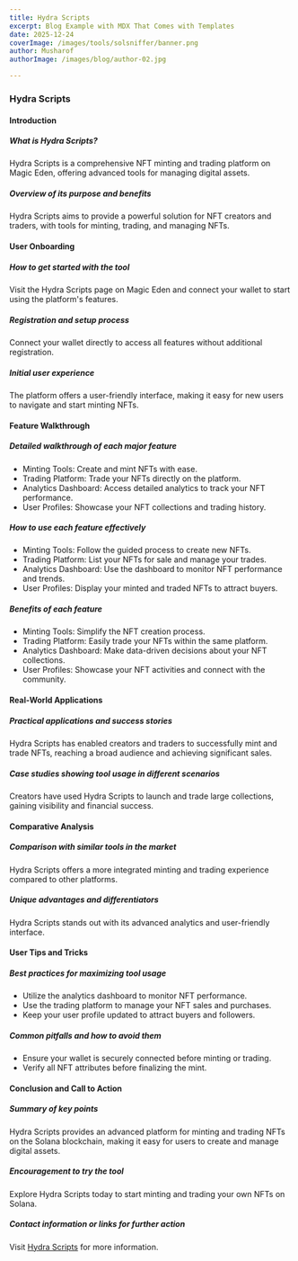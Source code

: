 ```yaml
---
title: Hydra Scripts
excerpt: Blog Example with MDX That Comes with Templates
date: 2025-12-24
coverImage: /images/tools/solsniffer/banner.png
author: Musharof
authorImage: /images/blog/author-02.jpg

---
```

### Hydra Scripts

#### Introduction

##### What is Hydra Scripts?

Hydra Scripts is a comprehensive NFT minting and trading platform on Magic Eden, offering advanced tools for managing digital assets.

##### Overview of its purpose and benefits

Hydra Scripts aims to provide a powerful solution for NFT creators and traders, with tools for minting, trading, and managing NFTs.

#### User Onboarding

##### How to get started with the tool

Visit the Hydra Scripts page on Magic Eden and connect your wallet to start using the platform's features.

##### Registration and setup process

Connect your wallet directly to access all features without additional registration.

##### Initial user experience

The platform offers a user-friendly interface, making it easy for new users to navigate and start minting NFTs.

#### Feature Walkthrough

##### Detailed walkthrough of each major feature

-   Minting Tools: Create and mint NFTs with ease.
-   Trading Platform: Trade your NFTs directly on the platform.
-   Analytics Dashboard: Access detailed analytics to track your NFT performance.
-   User Profiles: Showcase your NFT collections and trading history.

##### How to use each feature effectively

-   Minting Tools: Follow the guided process to create new NFTs.
-   Trading Platform: List your NFTs for sale and manage your trades.
-   Analytics Dashboard: Use the dashboard to monitor NFT performance and trends.
-   User Profiles: Display your minted and traded NFTs to attract buyers.

##### Benefits of each feature

-   Minting Tools: Simplify the NFT creation process.
-   Trading Platform: Easily trade your NFTs within the same platform.
-   Analytics Dashboard: Make data-driven decisions about your NFT collections.
-   User Profiles: Showcase your NFT activities and connect with the community.

#### Real-World Applications

##### Practical applications and success stories

Hydra Scripts has enabled creators and traders to successfully mint and trade NFTs, reaching a broad audience and achieving significant sales.

##### Case studies showing tool usage in different scenarios

Creators have used Hydra Scripts to launch and trade large collections, gaining visibility and financial success.

#### Comparative Analysis

##### Comparison with similar tools in the market

Hydra Scripts offers a more integrated minting and trading experience compared to other platforms.

##### Unique advantages and differentiators

Hydra Scripts stands out with its advanced analytics and user-friendly interface.

#### User Tips and Tricks

##### Best practices for maximizing tool usage

-   Utilize the analytics dashboard to monitor NFT performance.
-   Use the trading platform to manage your NFT sales and purchases.
-   Keep your user profile updated to attract buyers and followers.

##### Common pitfalls and how to avoid them

-   Ensure your wallet is securely connected before minting or trading.
-   Verify all NFT attributes before finalizing the mint.

#### Conclusion and Call to Action

##### Summary of key points

Hydra Scripts provides an advanced platform for minting and trading NFTs on the Solana blockchain, making it easy for users to create and manage digital assets.

##### Encouragement to try the tool

Explore Hydra Scripts today to start minting and trading your own NFTs on Solana.

##### Contact information or links for further action

Visit [Hydra Scripts](https://magiceden.io/marketplace/hydrascripts?utm_source=solanabox&utm_medium=referral&utm_campaign=website_follow) for more information.